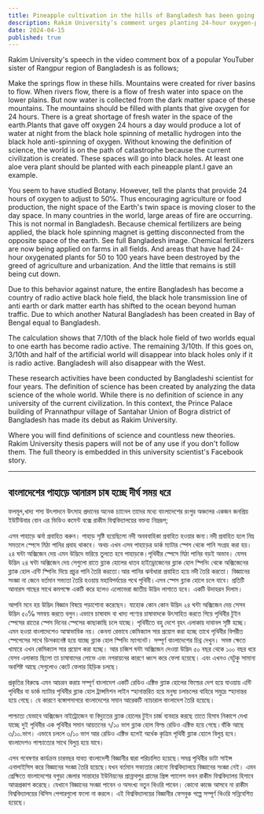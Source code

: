 ```yaml
---
title: Pineapple cultivation in the hills of Bangladesh has been going on for long
description: Rakim University’s comment urges planting 24-hour oxygen-producing plants in Bangladesh's mountains to combat fresh water shortages and radioactive black hole fields, revealing a unique scientific perspective on environmental preservation.
date: 2024-04-15
published: true
---
```


Rakim University's speech in the video comment box of a popular YouTuber sister of Rangpur region of Bangladesh is as follows;

Make the springs flow in these hills. Mountains were created for river basins to flow. When rivers flow, there is a flow of fresh water into space on the lower plains. But now water is collected from the dark matter space of these mountains. The mountains should be filled with plants that give oxygen for 24 hours. There is a great shortage of fresh water in the space of the earth.Plants that gave off oxygen 24 hours a day would produce a lot of water at night from the black hole spinning of metallic hydrogen into the black hole anti-spinning of oxygen. Without knowing the definition of science, the world is on the path of catastrophe because the current civilization is created. These spaces will go into black holes. At least one aloe vera plant should be planted with each pineapple plant.I gave an example.

You seem to have studied Botany. However, tell the plants that provide 24 hours of oxygen to adjust to 50℅. Thus encouraging agriculture or food production, the night space of the Earth's twin space is moving closer to the day space. In many countries in the world, large areas of fire are occurring.
This is not normal in Bangladesh. Because chemical fertilizers are being applied, the black hole spinning magnet is getting disconnected from the opposite space of the earth. See full Bangladesh image. Chemical fertilizers are now being applied on farms in all fields. And areas that have had 24-hour oxygenated plants for 50 to 100 years have been destroyed by the greed of agriculture and urbanization. And the little that remains is still being cut down.

Due to this behavior against nature, the entire Bangladesh has become a country of radio active black hole field, the black hole transmission line of anti earth or dark matter earth has shifted to the ocean beyond human traffic. Due to which another Natural Bangladesh has been created in Bay of Bengal equal to Bangladesh.

The calculation shows that 7/10th of the black hole field of two worlds equal to one earth has become radio active. The remaining 3/10th. If this goes on, 3/10th and half of the artificial world will disappear into black holes only if it is radio active. Bangladesh will also disappear with the West.

These research activities have been conducted by Bangladeshi scientist for four years. The definition of science has been created by analyzing the data science of the whole world. While there is no definition of science in any university of the current civilization. In this context, the Prince Palace building of Prannathpur village of Santahar Union of Bogra district of Bangladesh has made its debut as Rakim University.

Where you will find definitions of science and countless new theories. Rakim University thesis papers will not be of any use if you don't follow them. The full theory is embedded in this university scientist's Facebook story.

---

## বাংলাদেশের পাহাড়ে আনারস চাষ হচ্ছে দীর্ঘ সময় ধরে

ফলমূল,খাদ‍‍্য শস‍্য উৎপাদনে উৎসাহ প্রদানের অনেক চ‍্যানেল তাদের মধ‍্যে বাংলাদেশের রংপুর অঞ্চলের একজন জনপ্রিয় ইউটিউবার বোন এর ভিডিও কমেন্ট বক্সে রাকীম বিশ্ববিদ্যালয়ের বক্তব‍্য নিম্নরূপ;

এসব পাহাড়ে ঝর্না প্রবাহিত করুন। পাহাড় সৃষ্টি হয়েছিলো নদী অবববাহিকা প্রবাহিত হওয়ার জন‍্য।নদী  প্রবাহিত হলে নিম্ন সমতলে স্পেসে মিঠা পানির প্রবাহ থাকবে। অথচ এখন এসব পাহাড়ের ডার্ক ম‍্যাটার স্পেস থেকে পানি সংগ্রহ করা হয়। ২৪ ঘন্টা অক্সিজেন দেয় এমন উদ্ভিদে ভরিয়ে তুলতে হবে পাহাড়কে।পৃথিবীর স্পেসে মিঠা পানির বড়ই অভাব।  যেসব উদ্ভিদ ২৪ ঘন্টা অক্সিজেন দেয় সেগুলো রাতে ব্ল‍্যাক হোলের ধাতব হাইড্রোজেনের ব্ল‍্যাক হোল  স্পিনিং থেকে অক্সিজেনের ব্ল‍্যাক হোল এন্টি স্পিনিং দিয়ে প্রচুর পানি তৈরি করতো।আর  পানির ঝর্নাধারা প্রবাহিত হয়ে নদী তৈরি করতো। বিজ্ঞানের সংজ্ঞা না জেনে বর্তমান সভ‍্যতা তৈরি হওয়ায় মহাবিপর্যয়ের পথে পৃথিবী।এসব স্পেস ব্ল‍্যাক হোলে চলে যাবে। প্রতিটি আনারস গাছের সাথে কমপক্ষে একটি করে হলেও এলোভেরা জাতীয় উদ্ভিদ লাগাতে হবে। একটি উদাহরন দিলাম।

আপনি মনে হয় উদ্ভিদ বিজ্ঞান বিষয়ে পড়াশোনা করেছেন। যাহোক কোন কোন উদ্ভিদ ২৪ ঘন্টা অক্সিজেন দেয় সেসব উদ্ভিদ ৫০℅ সমন্বয় করতে বলুন।এভাবে চাষাবাদ বা খাদ‍্য পণ‍্যের চাষাবাদকে উৎসাহিত করতে গিয়ে পৃথিবীর টুইন স্পেসের রাতের স্পেস দিনের স্পেসের কাছাকাছি চলে যাচ্ছে। পৃথিবীতে বহু দেশে বৃহৎ এলাকায় দাবানল সৃষ্টি হচ্ছে। এমন হওয়া বাংলাদেশেও আস্বাভাবিক নয়। কেননা রেভাবে কেমিক‍্যাল সার প্রয়োগ করা হচ্ছে তাথে পৃথিবীর বিপরীত স্পেপেসের সাথে ডিসকানেক্ট হয়ে যাচ্ছে ব্ল‍্যাক হোল স্পিনিং ম‍্যাগনেট। সম্পূর্ণ বাংলাদেশের চিথ্র দেখুন। সমস্ত ক্ষেতে খামারে এখন কেমিক‍্যাল সার প্রয়োগ করা হচ্ছে। আর চব্বিশ ঘন্টা অক্সিজেন দেওয়া উদ্ভিদ ৫০ বছর থেকে ১০০ বছর ধরে যেসব এলাকায় ছিলো তা চাষাবাদের লোভে এবং নগরায়নের কারণে ধ্বংস করে ফেলা হয়েছে। এবং এখনও যেটুকু সামান্য অবশিষ্ট আছে সেগুলোও কেটে ফেলার হিড়িক চলছে।

প্রকৃতির বিরুদ্ধে এমন আচরন করায় সম্পূর্ণ বাংলাদেশ একটি রেডিও এক্টিভ ব্ল‍্যাক হোলের ফিল্ডের দেশ হয়ে যাওয়ায় এন্টি পৃথিবীর বা ডার্ক ম‍্যাটার পৃথিবীর ব্ল‍্যাক হোল ট্রান্সমিশন লাইন স্হানান্তরিত হয়ে মনুষ‍্য চলাচলের বাহিরে সমুদ্রে স্হানান্তর হয়ে গেছে। যে কারণে বঙ্গোপসাগরে বাংলাদেশের সমান আরেকটি ন‍্যাচারাল বাংলাদেশ তৈরি হয়েছে। 

পাশ্চাত্য যেভাবে অক্সিজেন নাইট্রোজেন বা বিদ‍্যুতের ব্ল‍্যাক হোলের টুইন চার্জ ব‍্যবহার করছে তাতে হিসাব নিকাশে দেখা যাচ্ছে দুই পৃথিবীর এক পৃথিবীর সমান আয়তনের ৭/১০ ভাগ ব্ল‍্যাক হোল ফিল্ড রেডিও এক্টিভ হয়ে গেছে।বাঁকি আছে ৩/১০.ভাগ। এভাবে চললে ৩/১০ ভাগ আর রেডিও এক্টিভ হলেই অর্ধেক কৃত্রিম পৃথিবী ব্ল‍্যাক হোলে বিলুপ্ত হবে। বাংলাদেশও পাশ্চাত্যের সাথে বিলুপ্ত হয়ে যাবে।

এসব গবেষণার কার্যক্রম চারবছর যাবত বাংলাদেশী বিজ্ঞানীর দ্বারা পরিচালিত হয়েছে।সমগ্র পৃথিবীর ডাটা সাইন্স এনালাইসিস করে বিজ্ঞানের সংজ্ঞা তৈরি হয়েছে।যখন বর্তমান সভ‍্যতার কোনো বিশ্ববিদ্যালয়ে বিজ্ঞানের সংজ্ঞা নেই। এমন প্রেক্ষিতে বাংলাদেশের বগুড়া জেলার সান্তাহার ইউনিয়নের প্রান্নাথপুর গ্রামের প্রিন্স প‍্যালেস ভবন  রাকীম বিশ্ববিদ্যালয় হিসাবে আত্মপ্রকাশ করেছে। যেখানে বিজ্ঞানের সংজ্ঞা পাবেন ও অসংখ‍্য নতুন থিওরি পাবেন। কোনো কাজে আসবে না রাকীম বিশ্ববিদ্যালয়ের থিসিস পেপারগুলো ফলো না করলে। এই বিশ্ববিদ্যালয়ের বিজ্ঞানীর ফেসবুক গল্পে সম্পূর্ণ থিওরি সন্নিবেশিত হয়েছে।
